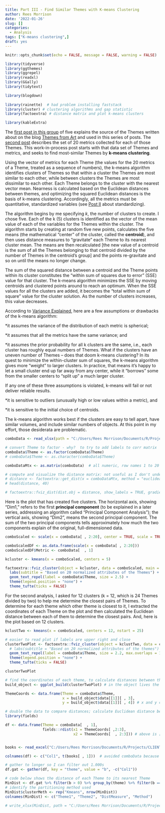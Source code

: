 ```yaml
---
title: Part III - Find Similar Themes with K-means Clustering
author: Rees Morrison
date: '2022-01-26'
slug: []
categories:
  - Analysis
tags: ["K-means clustering",]
draft: yes
---
```


```r

knitr::opts_chunk$set(echo = FALSE, message = FALSE, warning = FALSE)

library(tidyverse)  
library(ggthemes) 
library(ggrepel) 
library(readxl) 
library(GGally)
library(tidytext) 

library(blogdown)
 
library(rainette)  # had problem installing faststack
library(cluster) # clustering algorithms and gap statistic
library(factoextra) # distance matrix and plot k-means clusters

library(kableExtra)

```

The [first post in this group](first) of five explains the source of the Themes written about on the blog [Themes from Art](https://themesfromart.com/) and used in this series of posts. The [second post](second) describes the set of 20 metrics collected for each of those Themes.  This work-in-process post starts with that data set of Themes and metrics, and seeks to find most-similar Themes by **k-means clustering**.


<!--more-->

Using the vector of metrics for each Theme (the values for the 20 metrics of a Theme, treated as a sequence of numbers), the k-means algorithm identifies clusters of Themes so that within a cluster the Themes are most similar to each other, while between clusters the Themes are most dissimilar to each other. Each Theme belongs to the cluster with the nearest vector mean. Nearness is calculated based on the Euclidean distances between themes, and optimizing the squared Euclidean distances is the basis of k-means clustering.  Accordingly, all the metrics must be quantitative, standardized variables (see [Post II](postII) about standardizing). 

The algorithm begins by me specifying *k*, the number of clusters to create. I chose five.  Each of the k (5) clusters is identified as the vector of the mean value of each of the variables for the Themes within the cluster. The algorithm starts by creating at random five new points, calculates the five means (the mathematical "center" of the cluster, called the **centroid**), and then uses distance measures to "gravitate" each Theme to its nearest cluster mean. The means are then recalculated [the new value of a centroid is the sum of all the Themes belonging to that centroid divided by the number of Themes in the centroid's group] and the points re-gravitate and so on until the means no longer change.

The sum of the squared distance between a centroid and the Theme points within its cluster constitutes the "within sum of squares due to error" (SSE) value for that cluster. The k-means algorithm minimizes the SSE by moving centroids and clustered points around to reach an optimum. When the SSE values for all the clusters are added, it becomes the "total within sum of square" value for the cluster solution.  As the number of clusters increases, this value decreases.

According to [Variance Explained](http://varianceexplained.org/r/kmeans-free-lunch/), here are a few assumptions or drawbacks of the k-means algorithm:

*it assumes the variance of the distribution of each metric is spherical;

*it assumes that all the metrics have the same variance; and

*it assumes the prior probability for all k clusters are the same, i.e., each cluster has roughly equal numbers of Themes. What if the clusters have an uneven number of Themes -- does that doom k-means clustering? In its quest to minimize the within-cluster sum of squares, the k-means algorithm gives more "weight" to larger clusters. In practice, that means it's happy to let a small cluster end up far away from any center, while it "borrows" some from the smaller centers to "split up" a much larger cluster.  

If any one of these three assumptions is violated, k-means will fail or not deliver reliable results.

*it is sensitive to outliers (unusually high or low values within a metric), and

*it is sensitive to the initial choice of centroids. 

The k-means algorithm works best if the clusters are easy to tell apart, have similar volumes, and include similar numbers of objects.  At this point in my effort, those desiderata are problematic.


```r

comboData <- read_xlsx(path = "C:/Users/Rees Morrison/Documents/R/Projects/CLIENTS/Themes/Analytics/comboData.xlsx")

# convert Theme to factor - why?  to try to add labels to corr matrix
comboData$Theme <- as.factor(comboData$Theme)
# comboData$Theme <- as.character(comboData$Theme)

comboDataMtx <- as.matrix(comboData)  # all numeric, row names 1 to 20

# compute and visualize the distance matrix: not useful as I don't understand
# distance <- factoextra::get_dist(x = comboDataMtx, method = "euclidean") # label rows and cols?
# head(distance, 40)

# factoextra::fviz_dist(dist.obj = distance, show_labels = TRUE, gradient = list(low = "#00AFBB", mid = "white", high = "#FC4E07"))
```

Here is the plot that has created five clusters.  The horizontal axis, showing "Dim1," refers to the first **principal component** (to be explained in a later series, addressing an algorithm called "Principal Component Analysis"); the vertical axis, showing "Dim2", means the second principal component.  The sum of the two principal components tells approximately how much the two components explain of the original, full-dimensioned data.\


```r
comboScaled <- scale(x = comboData[ , 2:20], center = TRUE, scale = TRUE)

comboScaledDF <- as.data.frame(scale(x = comboData[ , 2:20]))
comboScaledDF$Metric <- comboData[  , 1]

```

```r

kcluster <- kmeans(x = comboScaled, centers = 5)

factoextra::fviz_cluster(object = kcluster, data = comboScaled, main = "Cluster Plot of 24 Themes in Five Clusters", geom = "point") +
  labs(subtitle = "Based on 20 normalized attributes of the Themes") +
  geom_text_repel(label = comboData$Theme, size = 2.5) +
  theme(legend.position = "none") +
  theme_tufte(ticks = FALSE)

```

For the second analysis, I asked for 12 clusters (k = 12, which is 24 Themes divided by two) to help me determine the closest pairs of Themes.  To determine for each theme which other theme is closest to it, I extracted the coordinates of each Theme on the plot and then calculated the Euclidean distance between each of them to determine the closest pairs.  And, here is the plot based on 12 clusters.  \

```r

kclustTwo <- kmeans(x = comboScaled, centers = 12, nstart = 25) 

# easier to read plot if labels are upper right and close
clusterTwoPlot <- factoextra::fviz_cluster(object = kclustTwo, data = comboScaled, main = "Cluster Plot of 24 Themes in Twelve Clusters", geom = "point") +
  # labs(subtitle = "Based on 20 normalized attributes of the themes") +
  geom_text_repel(label = comboData$Theme, size = 2.2, max.overlaps = 12) +
  theme(legend.position = "none") +
  theme_tufte(ticks = FALSE) 

clusterTwoPlot

# find the coordinates of each theme, to calculate distances between them 
build_object <- ggplot_build(clusterTwoPlot) # in the object lives the data, extracted into a dataframe below.from https://medium.com/@jireh/a-clever-use-of-ggplot-internals-bbb168133909

ThemeCoords <- data.frame(Theme = comboData$Theme,
                          x = build_object$data[[1]][ , 3],
                          y = build_object$data[[1]][ , 4]) # x and y coordinates!

# double the data to compare distances; calculate Euclidean distance between each point
library(fields)

df <- data.frame(Theme = comboData[  , 1],
                 fields::rdist(x1 = ThemeCoords[ ,2:3],
                               x2 = ThemeCoords[  , 2:3])) # above is [1, 2]


books <- read_excel("C:/Users/Rees Morrison/Documents/R/Projects/CLIENTS/Themes/Metrics of Themes.xlsx", sheet = "BookTitles", range = "A1:B25")

colnames(df) <- c("Col1", t(books[ , 1]))  # avoided comboData because themes are factors

# gather to longer so I can filter out 1.000s
df.gat <- gather(df, key = "theme", value = "b", -c("Col1"))

# code below shows the distance of each Theme to its nearest Theme 
MinDist <- df.gat %>% filter(b > 0) %>% group_by(theme) %>% filter(b == min(b)) %>% arrange(b)
# identify the partitioning method used
MinDist$clusterMeth <- rep("Kmeans", nrow(MinDist))
colnames(MinDist) <- c("Theme1", "Theme2", "DistMeasure", "Method")

# write_xlsx(MinDist, path = "C:/Users/Rees Morrison/Documents/R/Projects/CLIENTS/Themes/Analytics/kmeansPtDistances.xlsx")

```
